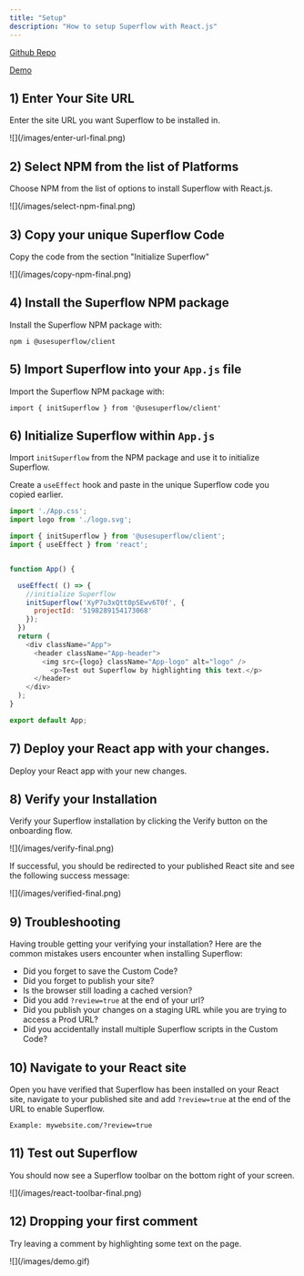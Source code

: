 ```yaml
---
title: "Setup"
description: "How to setup Superflow with React.js"
---
```


[Github Repo](https://github.com/benjvelt/superflow-react)

[Demo](https://superflow-react.vercel.app/?review=true)


## 1) Enter Your Site URL

Enter the site URL you want Superflow to be installed in.

<Frame>
![](/images/enter-url-final.png)
</Frame>


## 2) Select NPM from the list of Platforms

Choose NPM from the list of options to install Superflow with React.js.

<Frame>
![](/images/select-npm-final.png)
</Frame>


## 3) Copy your unique Superflow Code

Copy the code from the section "Initialize Superflow"

<Frame>
![](/images/copy-npm-final.png)
</Frame>

## 4) Install the Superflow NPM package

Install the Superflow NPM package with:

```
npm i @usesuperflow/client
```

## 5) Import Superflow into your `App.js` file

Import the Superflow NPM package with:

```
import { initSuperflow } from '@usesuperflow/client'
```

## 6) Initialize Superflow within `App.js`

Import `initSuperflow` from the NPM package and use it to initialize Superflow.

Create a `useEffect` hook and paste in the unique Superflow code you copied earlier.


```js
import './App.css';
import logo from './logo.svg';

import { initSuperflow } from '@usesuperflow/client';
import { useEffect } from 'react';


function App() {

  useEffect( () => {
    //initialize Superflow
    initSuperflow('XyP7u3xQtt0pSEwv6T0f', {
      projectId: '5198289154173068'
    });
  })
  return (
    <div className="App">
      <header className="App-header">
        <img src={logo} className="App-logo" alt="logo" />
          <p>Test out Superflow by highlighting this text.</p>
      </header>
    </div>
  );
}

export default App;


```
## 7) Deploy your React app with your changes.

Deploy your React app with your new changes.

## 8) Verify your Installation

Verify your Superflow installation by clicking the Verify button on the onboarding flow.

<Frame>
![](/images/verify-final.png)
</Frame>

If successful, you should be redirected to your published React site and see the following success message:

<Frame>
![](/images/verified-final.png)
</Frame>

## 9) Troubleshooting

Having trouble getting your verifying your installation? Here are the common mistakes users encounter when installing Superflow:

 - Did you forget to save the Custom Code?
 - Did you forget to publish your site?
 - Is the browser still loading a cached version?
 - Did you add `?review=true` at the end of your url?
 - Did you publish your changes on a staging URL while you are trying to access a Prod URL?
 - Did you accidentally install multiple Superflow scripts in the Custom Code?


## 10) Navigate to your React site 

Open you have verified that Superflow has been installed on your React site, navigate to your published site and add `?review=true` at the end of the URL to enable Superflow. 

`Example: mywebsite.com/?review=true`


## 11) Test out Superflow

You should now see a Superflow toolbar on the bottom right of your screen.

<Frame>
![](/images/react-toolbar-final.png)
</Frame>




## 12) Dropping your first comment
Try leaving a comment by highlighting some text on the page.

<Frame>
![](/images/demo.gif)
</Frame>